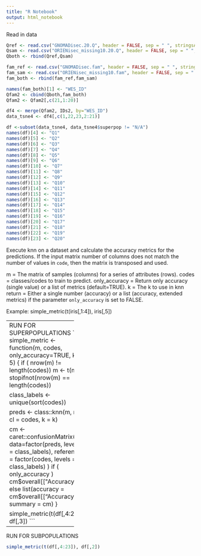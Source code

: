 ```yaml
---
title: "R Notebook"
output: html_notebook
---
```


Read in data
```r
Qref <- read.csv("GNOMADisec.20.Q", header = FALSE, sep = " ", stringsAsFactors = FALSE)
Qsam <- read.csv("ORIENisec_missing10.20.Q", header = FALSE, sep = " ", stringsAsFactors = FALSE)
Qboth <- rbind(Qref,Qsam)

fam_ref <- read.csv("GNOMADisec.fam", header = FALSE, sep = " ", stringsAsFactors = FALSE)
fam_sam <- read.csv("ORIENisec_missing10.fam", header = FALSE, sep = " ", stringsAsFactors = FALSE)
fam_both <- rbind(fam_ref,fam_sam)

names(fam_both)[1] <- "WES_ID"
Qfam2 <- cbind(Qboth,fam_both)
Qfam2 <- Qfam2[,c(21,1:20)]

df4 <- merge(Qfam2, IDs2, by="WES_ID")
data_tsne4 <- df4[,c(1,22,23,2:21)]

df <-subset(data_tsne4, data_tsne4$superpop != "N/A")
names(df)[4] <- "Q1"
names(df)[5] <- "Q2"
names(df)[6] <- "Q3"
names(df)[7] <- "Q4"
names(df)[8] <- "Q5"
names(df)[9] <- "Q6"
names(df)[10] <- "Q7"
names(df)[11] <- "Q8"
names(df)[12] <- "Q9"
names(df)[13] <- "Q10"
names(df)[14] <- "Q11"
names(df)[15] <- "Q12"
names(df)[16] <- "Q13"
names(df)[17] <- "Q14"
names(df)[18] <- "Q15"
names(df)[19] <- "Q16"
names(df)[20] <- "Q17"
names(df)[21] <- "Q18"
names(df)[22] <- "Q19"
names(df)[23] <- "Q20"

```

Execute knn on a dataset and calculate the accuracy metrics for the predictions.
  If the input matrix number of columns does not match the number of values in `code`, then the matrix is transposed and used.

  m = The matrix of samples (columns) for a series of attributes (rows).
  codes = classes/codes to train to predict.
  only_accuracy = Return only accuracy (single value) or a list of metrics (default=TRUE).
  k = The k to use in knn
  return = Either a single number (accuracy) or a list (accuracy, extended metrics) if the parameter `only_accuracy` is set to FALSE.

Example:
simple_metric(t(iris[,1:4]), iris[,5])

-------------------------
RUN FOR SUPERPOPULATIONS
```r
simple_metric <- function(m, codes, only_accuracy=TRUE, k = 5) {
  if ( nrow(m) != length(codes))
    m <- t(m)
  stopifnot(nrow(m) == length(codes))

  class_labels <- unique(sort(codes))

  preds <- class::knn(m, m, cl = codes, k = k)

  cm <- caret::confusionMatrix(
    data=factor(preds, levels = class_labels),
    reference = factor(codes, levels = class_labels)
  )
  if ( only_accuracy )
    cm$overall[["Accuracy"]]
  else
    list(accuracy = cm$overall[["Accuracy"]], summary = cm)
}

simple_metric(t(df[,4:23]), df[,3])
```

-------------------------
RUN FOR SUBPOPULATIONS
```r
simple_metric(t(df[,4:23]), df[,2])
```

